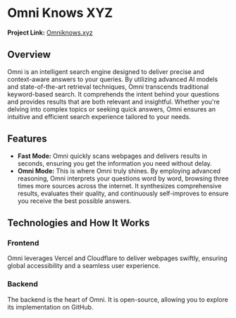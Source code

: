 # Omni Knows XYZ

<Cover
  src="https://cdn.haozheli.com/omniknowsxyz.mp4"
  alt="Cover video of Omni"
  caption="Omni Knows XYZ"
/>

**Project Link:** [Omniknows.xyz](https://omniknows.xyz)

## Overview

Omni is an intelligent search engine designed to deliver precise and context-aware answers to your queries. By utilizing advanced AI models and state-of-the-art retrieval techniques, Omni transcends traditional keyword-based search. It comprehends the intent behind your questions and provides results that are both relevant and insightful. Whether you're delving into complex topics or seeking quick answers, Omni ensures an intuitive and efficient search experience tailored to your needs.

## Features

<Cover
  src="https://cdn.haozheli.com/omni_switch.mp4"
  alt="Cover video of Omni Switching Mode"
  caption="Fast Mode and Omni Mode"
/>

- **Fast Mode:** Omni quickly scans webpages and delivers results in seconds, ensuring you get the information you need without delay.
- **Omni Mode:** This is where Omni truly shines. By employing advanced reasoning, Omni interprets your questions word by word, browsing three times more sources across the internet. It synthesizes comprehensive results, evaluates their quality, and continuously self-improves to ensure you receive the best possible answers.

## Technologies and How It Works

### Frontend

Omni leverages Vercel and Cloudflare to deliver webpages swiftly, ensuring global accessibility and a seamless user experience.

### Backend

The backend is the heart of Omni. It is open-source, allowing you to explore its implementation on GitHub.